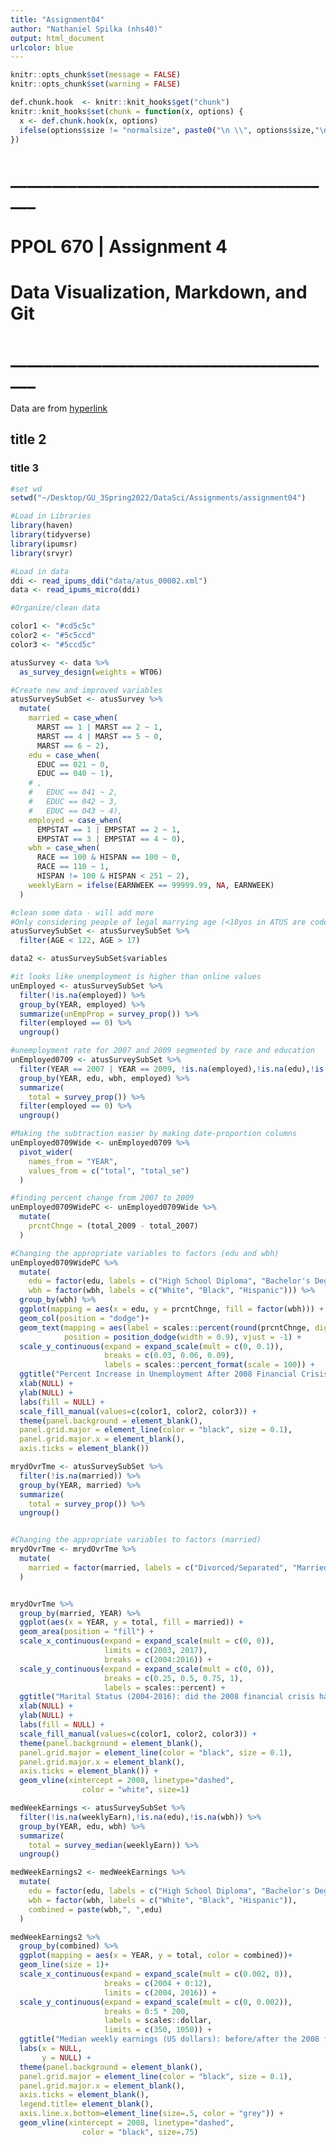 ```yaml
---
title: "Assignment04"
author: "Nathaniel Spilka (nhs40)"
output: html_document
urlcolor: blue
---
```


```r
knitr::opts_chunk$set(message = FALSE)
knitr::opts_chunk$set(warning = FALSE)
```

```r
def.chunk.hook  <- knitr::knit_hooks$get("chunk")
knitr::knit_hooks$set(chunk = function(x, options) {
  x <- def.chunk.hook(x, options)
  ifelse(options$size != "normalsize", paste0("\n \\", options$size,"\n\n", x, "\n\n \\normalsize"), x)
})

```


# ________________________________________


# PPOL 670 | Assignment 4

# Data Visualization, Markdown, and Git

# ________________________________________

Data are from [hyperlink](https://www.atusdata.org/atus/) 

## title 2

### title 3



```r
#set wd
setwd("~/Desktop/GU_3Spring2022/DataSci/Assignments/assignment04")

#Load in Libraries
library(haven)
library(tidyverse)
library(ipumsr)
library(srvyr)

#Load in data
ddi <- read_ipums_ddi("data/atus_00002.xml")
data <- read_ipums_micro(ddi)

```



```r
#Organize/clean data

color1 <- "#cd5c5c"
color2 <- "#5c5ccd"
color3 <- "#5ccd5c"

atusSurvey <- data %>%
  as_survey_design(weights = WT06)

#Create new and improved variables
atusSurveySubSet <- atusSurvey %>%
  mutate(
    married = case_when(
      MARST == 1 | MARST == 2 ~ 1,
      MARST == 4 | MARST == 5 ~ 0,
      MARST == 6 ~ 2),
    edu = case_when(
      EDUC == 021 ~ 0,
      EDUC == 040 ~ 1),
    # ,
    #   EDUC == 041 ~ 2,
    #   EDUC == 042 ~ 3,
    #   EDUC == 043 ~ 4),
    employed = case_when(
      EMPSTAT == 1 | EMPSTAT == 2 ~ 1,
      EMPSTAT == 3 | EMPSTAT == 4 ~ 0),
    wbh = case_when(
      RACE == 100 & HISPAN == 100 ~ 0,
      RACE == 110 ~ 1,
      HISPAN != 100 & HISPAN < 251 ~ 2),
    weeklyEarn = ifelse(EARNWEEK == 99999.99, NA, EARNWEEK)
  )

#clean some data - will add more
#Only considering people of legal marrying age (<18yos in ATUS are coded as "Never Married") and not older than the oldest person 
atusSurveySubSet <- atusSurveySubSet %>%
  filter(AGE < 122, AGE > 17)

data2 <- atusSurveySubSet$variables

```





```r

#it looks like unemployment is higher than online values
unEmployed <- atusSurveySubSet %>%
  filter(!is.na(employed)) %>%
  group_by(YEAR, employed) %>%
  summarize(unEmpProp = survey_prop()) %>%
  filter(employed == 0) %>%
  ungroup()

#unemployment rate for 2007 and 2009 segmented by race and education
unEmployed0709 <- atusSurveySubSet %>%
  filter(YEAR == 2007 | YEAR == 2009, !is.na(employed),!is.na(edu),!is.na(wbh)) %>%
  group_by(YEAR, edu, wbh, employed) %>%
  summarize(
    total = survey_prop()) %>%
  filter(employed == 0) %>%
  ungroup()

#Making the subtraction easier by making date-proportion columns
unEmployed0709Wide <- unEmployed0709 %>%
  pivot_wider(
    names_from = "YEAR",
    values_from = c("total", "total_se")
  )

#finding percent change from 2007 to 2009
unEmployed0709WidePC <- unEmployed0709Wide %>%
  mutate(
    prcntChnge = (total_2009 - total_2007)
  )

#Changing the appropriate variables to factors (edu and wbh)
unEmployed0709WidePC %>%
  mutate(
    edu = factor(edu, labels = c("High School Diploma", "Bachelor's Degree")),
    wbh = factor(wbh, labels = c("White", "Black", "Hispanic"))) %>%
  group_by(wbh) %>%
  ggplot(mapping = aes(x = edu, y = prcntChnge, fill = factor(wbh))) +
  geom_col(position = "dodge")+
  geom_text(mapping = aes(label = scales::percent(round(prcntChnge, digits = 3))), 
            position = position_dodge(width = 0.9), vjust = -1) +    
  scale_y_continuous(expand = expand_scale(mult = c(0, 0.1)),
                     breaks = c(0.03, 0.06, 0.09),
                     labels = scales::percent_format(scale = 100)) +
  ggtitle("Percent Increase in Unemployment After 2008 Financial Crisis (2007-2009)") +
  xlab(NULL) +
  ylab(NULL) +
  labs(fill = NULL) +
  scale_fill_manual(values=c(color1, color2, color3)) +
  theme(panel.background = element_blank(), 
  panel.grid.major = element_line(color = "black", size = 0.1),
  panel.grid.major.x = element_blank(),
  axis.ticks = element_blank())

```

```r

mrydOvrTme <- atusSurveySubSet %>%
  filter(!is.na(married)) %>%
  group_by(YEAR, married) %>%
  summarize(
    total = survey_prop()) %>%
  ungroup()


#Changing the appropriate variables to factors (married)
mrydOvrTme <- mrydOvrTme %>%
  mutate(
    married = factor(married, labels = c("Divorced/Separated", "Married", "Naver Married"))
  )


mrydOvrTme %>%
  group_by(married, YEAR) %>%
  ggplot(aes(x = YEAR, y = total, fill = married)) +
  geom_area(position = "fill") +
  scale_x_continuous(expand = expand_scale(mult = c(0, 0)),
                     limits = c(2003, 2017),
                     breaks = c(2004:2016)) +  
  scale_y_continuous(expand = expand_scale(mult = c(0, 0)),
                     breaks = c(0.25, 0.5, 0.75, 1),
                     labels = scales::percent) +
  ggtitle("Marital Status (2004-2016): did the 2008 financial crisis have an impact?") +
  xlab(NULL) +
  ylab(NULL) +
  labs(fill = NULL) +
  scale_fill_manual(values=c(color1, color2, color3)) +
  theme(panel.background = element_blank(), 
  panel.grid.major = element_line(color = "black", size = 0.1),
  panel.grid.major.x = element_blank(),
  axis.ticks = element_blank()) +
  geom_vline(xintercept = 2008, linetype="dashed", 
                color = "white", size=1)

```


```r

medWeekEarnings <- atusSurveySubSet %>%
  filter(!is.na(weeklyEarn),!is.na(edu),!is.na(wbh)) %>%
  group_by(YEAR, edu, wbh) %>%
  summarize(
    total = survey_median(weeklyEarn)) %>%
  ungroup()

medWeekEarnings2 <- medWeekEarnings %>%
  mutate(
    edu = factor(edu, labels = c("High School Diploma", "Bachelor's Degree")),
    wbh = factor(wbh, labels = c("White", "Black", "Hispanic")),
    combined = paste(wbh,", ",edu)
  )

medWeekEarnings2 %>%
  group_by(combined) %>%
  ggplot(mapping = aes(x = YEAR, y = total, color = combined))+
  geom_line(size = 1)+
  scale_x_continuous(expand = expand_scale(mult = c(0.002, 0)), 
                     breaks = c(2004 + 0:12),
                     limits = c(2004, 2016)) +
  scale_y_continuous(expand = expand_scale(mult = c(0, 0.002)), 
                     breaks = 0:5 * 200,
                     labels = scales::dollar, 
                     limits = c(350, 1050)) +
  ggtitle("Median weekly earnings (US dollars): before/after the 2008 financial crisis ") +
  labs(x = NULL,
       y = NULL) +
  theme(panel.background = element_blank(), 
  panel.grid.major = element_line(color = "black", size = 0.1),
  panel.grid.major.x = element_blank(),
  axis.ticks = element_blank(),
  legend.title= element_blank(),
  axis.line.x.bottom=element_line(size=.5, color = "grey")) +
  geom_vline(xintercept = 2008, linetype="dashed", 
                color = "black", size=.75)

```

```r




```

```r




```
